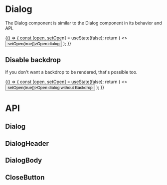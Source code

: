 

<Meta
  title="Components/Dialog"
  component={Dialog}
/>

# Dialog
The Dialog component is similar to the Dialog component in its behavior and API.

<Canvas>
  <Story name="Dialog">
    {() => {
      const [open, setOpen] = useState(false);
      return (
        <>
          <Button onClick={() => setOpen(true)}>Open dialog</Button>
          <Dialog open={open} setOpen={setOpen}>
            <DialogHeader action={<CloseButton setOpen={setOpen} />}>Dialog example</DialogHeader>
            <DialogBody>
              <p>
                Are you sure you want to deactivate your account? All of your data
                will be permanently removed. This action cannot be undone.
              </p>
            </DialogBody>
          </Dialog>
        </>
      );
    }}
  </Story>
</Canvas>

## Disable backdrop
If you don't want a backdrop to be rendered, that's possible too.

<Canvas>
  <Story name="Backdropless dialog">
    {() => {
      const [open, setOpen] = useState(false);
      return (
        <>
          <Button onClick={() => setOpen(true)}>Open dialog without Backdrop</Button>
          <Dialog open={open} setOpen={setOpen} disableBackdrop>
            <DialogHeader action={<CloseButton setOpen={setOpen} />}>Dialog example</DialogHeader>
            <DialogBody>
              <p>
                Are you sure you want to deactivate your account? All of your data
                will be permanently removed. This action cannot be undone.
              </p>
            </DialogBody>
          </Dialog>
        </>
      );
    }}
  </Story>
</Canvas>

# API
## Dialog
<ArgsTable of={Dialog} />

## DialogHeader
<ArgsTable of={DialogHeader} />

## DialogBody
<ArgsTable of={DialogBody} />

## CloseButton
<ArgsTable of={CloseButton} />
